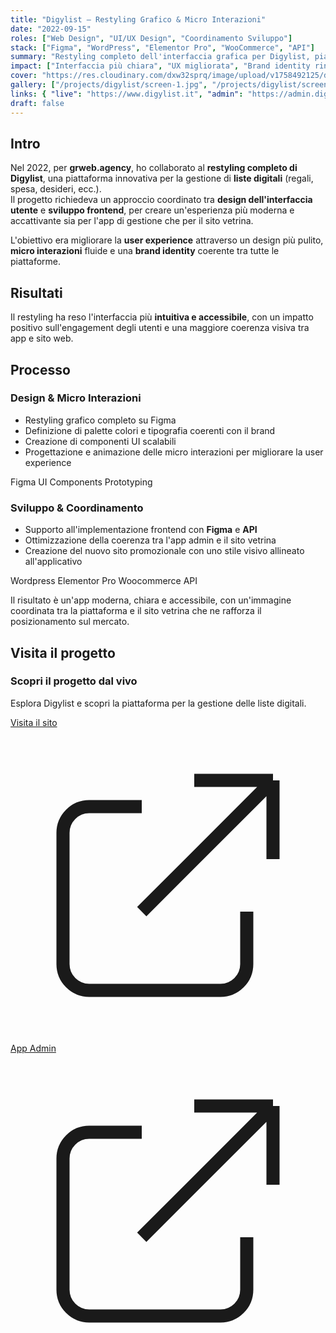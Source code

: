 ```yaml
---
title: "Digylist — Restyling Grafico & Micro Interazioni"
date: "2022-09-15"
roles: ["Web Design", "UI/UX Design", "Coordinamento Sviluppo"]
stack: ["Figma", "WordPress", "Elementor Pro", "WooCommerce", "API"]
summary: "Restyling completo dell'interfaccia grafica per Digylist, piattaforma per la gestione di liste digitali, con focus su micro interazioni e user experience."
impact: ["Interfaccia più chiara", "UX migliorata", "Brand identity rinnovata"]
cover: "https://res.cloudinary.com/dxw32sprq/image/upload/v1758492125/digylist_nkgxaz.png"
gallery: ["/projects/digylist/screen-1.jpg", "/projects/digylist/screen-2.jpg"]
links: { "live": "https://www.digylist.it", "admin": "https://admin.digylist.it" }
draft: false
---
```



## Intro

Nel 2022, per **grweb.agency**, ho collaborato al **restyling completo di Digylist**, una piattaforma innovativa per la gestione di **liste digitali** (regali, spesa, desideri, ecc.).  
Il progetto richiedeva un approccio coordinato tra **design dell'interfaccia utente** e **sviluppo frontend**, per creare un'esperienza più moderna e accattivante sia per l'app di gestione che per il sito vetrina.

L'obiettivo era migliorare la **user experience** attraverso un design più pulito, **micro interazioni** fluide e una **brand identity** coerente tra tutte le piattaforme.

## Risultati

Il restyling ha reso l'interfaccia più **intuitiva e accessibile**, con un impatto positivo sull'engagement degli utenti e una maggiore coerenza visiva tra app e sito web.

<div className="grid grid-cols-2 md:grid-cols-4 gap-4 my-8">
  <Kpi label="Design System" value="Rinnovato" />
  <Kpi label="UX" value="Migliorata" />
  <Kpi label="Micro Interazioni" value="Fluide" />
  <Kpi label="Brand Identity" value="Coordinata" />
</div>

## Processo

### Design & Micro Interazioni
- Restyling grafico completo su Figma  
- Definizione di palette colori e tipografia coerenti con il brand  
- Creazione di componenti UI scalabili  
- Progettazione e animazione delle micro interazioni per migliorare la user experience  

<div className="flex gap-2 mt-4">
  <Badge>Figma</Badge>
  <Badge>UI Components</Badge>
  <Badge>Prototyping</Badge>
</div>

### Sviluppo & Coordinamento
- Supporto all'implementazione frontend con **Figma** e **API**  
- Ottimizzazione della coerenza tra l'app admin e il sito vetrina  
- Creazione del nuovo sito promozionale con uno stile visivo allineato all'applicativo  

<div className="flex gap-2 mt-4">
  <Badge>Wordpress</Badge>
  <Badge>Elementor Pro</Badge>
  <Badge>Woocommerce</Badge>
  <Badge>API</Badge>
</div>

Il risultato è un'app moderna, chiara e accessibile, con un'immagine coordinata tra la piattaforma e il sito vetrina che ne rafforza il posizionamento sul mercato.

## Visita il progetto

<div className="mt-8 p-6 bg-gradient-to-r from-emerald-50 to-aurora-50 rounded-lg border border-emerald-200">
  <h3 className="text-lg font-semibold mb-3 text-emerald-800">Scopri il progetto dal vivo</h3>
  <p className="text-emerald-700 mb-4">Esplora Digylist e scopri la piattaforma per la gestione delle liste digitali.</p>
  <div className="flex flex-col sm:flex-row gap-3">
    <a 
      href="https://www.digylist.it" 
      target="_blank" 
      rel="noopener noreferrer"
      className="inline-flex items-center px-4 py-2 bg-emerald-600 hover:bg-emerald-700 text-white font-medium rounded-lg transition-colors"
    >
      Visita il sito
      <svg className="ml-2 w-4 h-4" fill="none" stroke="currentColor" viewBox="0 0 24 24">
        <path strokeLinecap="round" strokeLinejoin="round" strokeWidth={2} d="M10 6H6a2 2 0 00-2 2v10a2 2 0 002 2h10a2 2 0 002-2v-4M14 4h6m0 0v6m0-6L10 14" />
      </svg>
    </a>
    <a 
      href="https://admin.digylist.it" 
      target="_blank" 
      rel="noopener noreferrer"
      className="inline-flex items-center px-4 py-2 bg-aurora-600 hover:bg-aurora-700 text-white font-medium rounded-lg transition-colors"
    >
      App Admin
      <svg className="ml-2 w-4 h-4" fill="none" stroke="currentColor" viewBox="0 0 24 24">
        <path strokeLinecap="round" strokeLinejoin="round" strokeWidth={2} d="M10 6H6a2 2 0 00-2 2v10a2 2 0 002 2h10a2 2 0 002-2v-4M14 4h6m0 0v6m0-6L10 14" />
      </svg>
    </a>
  </div>
</div>